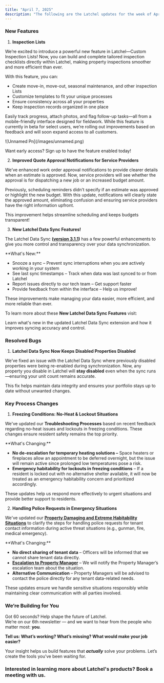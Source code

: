 ```yaml
---
title: "April 7, 2025"
description: "The following are the Latchel updates for the week of April 7, 2025."
---
```


### New Features

1. **Inspection Lists**

We’re excited to introduce a powerful new feature in Latchel—Custom Inspection Lists\! Now, you can build and complete tailored inspection checklists directly within Latchel, making property inspections smoother and more efficient than ever.

With this feature, you can: 

- Create move-in, move-out, seasonal maintenance, and other inspection Lists
- Customize templates to fit your unique processes 
- Ensure consistency across all your properties 
- Keep inspection records organized in one place

Easily track progress, attach photos, and flag follow-up tasks—all from a mobile-friendly interface designed for fieldwork. While this feature is currently in beta for select users, we’re rolling out improvements based on feedback and will soon expand access to all customers.

<Frame>
  ![Unnamed Pn](/images/unnamed.png)
</Frame>

Want early access? Sign up to have the feature enabled today\!

<CardGroup cols={2}>
  <Card title="Sign up here!" icon="file-pen" iconType="duotone" color="#f99b8a" horizontal href="Want early access? Sign up to have the feature enabled today! ">
    
  </Card>
</CardGroup>

2. **Improved Quote Approval Notifications for Service Providers**

We’ve enhanced work order approval notifications to provide clearer details when an estimate is approved. Now, service providers will see whether the approval is for dispatching a new job or an increased budget amount.

Previously, scheduling reminders didn’t specify if an estimate was approved or highlight the new budget. With this update, notifications will clearly state the approved amount, eliminating confusion and ensuring service providers have the right information upfront.

This improvement helps streamline scheduling and keeps budgets transparent\!

3. **New Latchel Data Sync Features\!**

The Latchel Data Sync **(**[**version 3.1.1**](https://chromewebstore.google.com/detail/latchel-data-sync/cefobanegfgmcneibgdbcjbegnnoafob)**)** has a few powerful enhancements to give you more control and transparency over your data synchronization.

<Check>
  **What's New:**

  - Snooze a sync – Prevent sync interruptions when you are actively working in your system
  - See last sync timestamps – Track when data was last synced to or from Latchel 
  - Report issues directly to our tech team – Get support faster
  - Provide feedback from within the interface – Help us improve\!
</Check>

These improvements make managing your data easier, more efficient, and more reliable than ever.

To learn more about these **New Latchel Data Sync Features** visit:

<Card title="The New Latchel Data Sync Extension" icon="plug-circle-check" iconType="duotone" color="#ff9b8a" href="/s/topic/0TO5e000000h9wqGAA/The-New-Latchel-Data-Sync-Extension">
  Learn what's new in the updated Latchel Data Sync extension and how it improves syncing accuracy and control.
</Card>

### **Resolved Bugs**

1. **Latchel Data Sync Now Keeps Disabled Properties Disabled**

We’ve fixed an issue with the Latchel Data Sync where previously disabled properties were being re-enabled during synchronization. Now, any property you disable in Latchel will **stay disabled** even when the sync runs—ensuring your unit count remains accurate.

This fix helps maintain data integrity and ensures your portfolio stays up to date without unwanted changes.

### **Key Process Changes**

1. **Freezing Conditions: No-Heat & Lockout Situations**

We've updated our **Troubleshooting Processes** based on recent feedback regarding no-heat issues and lockouts in freezing conditions. These changes ensure resident safety remains the top priority.

<Check>
  **What's Changing:**

  - **No de-escalation for temporary heating solutions –** Space heaters or fireplaces allow an appointment to be deferred overnight, but the issue will remain active since prolonged low temperatures pose a risk. 
  - **Emergency habitability for lockouts in freezing conditions** – If a resident is locked out with no alternative shelter available, it will now be treated as an emergency habitability concern and prioritized accordingly.
</Check>

These updates help us respond more effectively to urgent situations and provide better support to residents.

2. **Handling Police Requests in Emergency Situations**

We've updated our [**Property Damaging and Extreme Habitability Situations**](/s/topic/0TO5e000000h9wqGAA/Emergency-Escalations-Property-Damaging-and-Extreme-Habitability-Situations) to clarify the steps for handling police requests for tenant contact information during active threat situations (e.g., gunman, fire, medical emergency).

<Check>
  **What's Changing:**

  - **No direct sharing of tenant data** – Officers will be informed that we cannot share tenant data directly. 
  - [**Escalation to Property Manager**](/s/topic/0TO5e000000h9wqGAA/How-to-Update-Your-Escalation-Contacts) – We will notify the Property Manager’s escalation team about the situation. 
  - **Alternative Communication** – Property Managers will be advised to contact the police directly for any tenant data-related needs.
</Check>

These updates ensure we handle sensitive situations responsibly while maintaining clear communication with all parties involved.

### **We’re Building for You**

Got 60 seconds? Help shape the future of Latchel.\
We’re on our 6th newsletter — and we want to hear from the people who matter most: **you**.

**Tell us: What’s working? What’s missing? What would make your job easier?**

<CardGroup cols={2}>
  <Card title="Share your feedback here — it’s quick and impactful." icon="message-pen" iconType="duotone" color="#ff9b8a" horizontal href="https://forms.gle/fndzwWLczhkWjBQc8">
    
  </Card>
</CardGroup>

Your insight helps us build features that **_actually_** solve your problems. Let’s create the tools you’ve been waiting for.

### **Interested in learning more about Latchel's products? Book a meeting with us.**

<CardGroup cols={2}>
  <Card title="Get a Demo" icon="comments-question-check" iconType="duotone" color="#ff9b8a" horizontal href="https://latchel.com/demo-request-releases/">
    
  </Card>
</CardGroup>